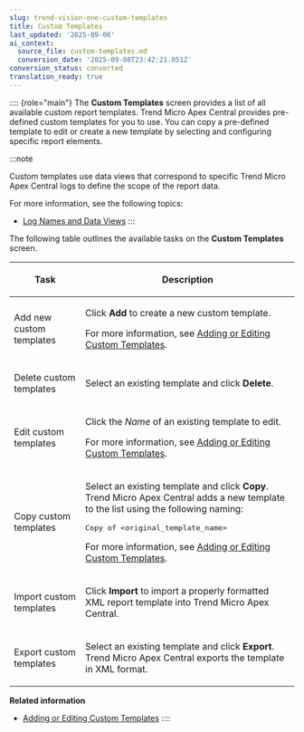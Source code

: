 ```yaml
---
slug: trend-vision-one-custom-templates
title: Custom Templates
last_updated: '2025-09-08'
ai_context:
  source_file: custom-templates.md
  conversion_date: '2025-09-08T23:42:21.051Z'
conversion_status: converted
translation_ready: true
---
```


:::: {role="main"}
The **Custom Templates** screen provides a list of all available custom report templates. Trend Micro Apex Central provides pre-defined custom templates for you to use. You can copy a pre-defined template to edit or create a new template by selecting and configuring specific report elements.

:::note

Custom templates use data views that correspond to specific Trend Micro Apex Central logs to define the scope of the report data.

For more information, see the following topics:

- [Log Names and Data Views](log-names-data-views.mdx)
:::

The following table outlines the available tasks on the **Custom Templates** screen.

<table>
<colgroup>
<col style="width: 25%" />
<col style="width: 75%" />
</colgroup>
<thead>
<tr>
<th><p>Task</p></th>
<th><p>Description</p></th>
</tr>
</thead>
<tbody>
<tr>
<td><p>Add new custom templates</p></td>
<td><p>Click <strong>Add</strong> to create a new custom template.</p>
<p>For more information, see <a href="trend-vision-one-adding-or-editing-custom-templates">Adding or Editing Custom Templates</a>.</p></td>
</tr>
<tr>
<td><p>Delete custom templates</p></td>
<td><p>Select an existing template and click <strong>Delete</strong>.</p></td>
</tr>
<tr>
<td><p>Edit custom templates</p></td>
<td><p>Click the <em>Name</em> of an existing template to edit.</p>
<p>For more information, see <a href="trend-vision-one-adding-or-editing-custom-templates">Adding or Editing Custom Templates</a>.</p></td>
</tr>
<tr>
<td><p>Copy custom templates</p></td>
<td><p>Select an existing template and click <strong>Copy</strong>. Trend Micro Apex Central adds a new template to the list using the following naming:</p>
<p><samp class="systemoutput">Copy of &lt;original_template_name&gt;</samp></p>
<p>For more information, see <a href="trend-vision-one-adding-or-editing-custom-templates">Adding or Editing Custom Templates</a>.</p></td>
</tr>
<tr>
<td><p>Import custom templates</p></td>
<td><p>Click <strong>Import</strong> to import a properly formatted XML report template into Trend Micro Apex Central.</p></td>
</tr>
<tr>
<td><p>Export custom templates</p></td>
<td><p>Select an existing template and click <strong>Export</strong>. Trend Micro Apex Central exports the template in XML format.</p></td>
</tr>
</tbody>
</table>

**Related information**

- [Adding or Editing Custom Templates](adding-or-editing-custom-templates.mdx)
::::
